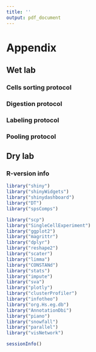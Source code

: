 ```yaml
---
title: ''
output: pdf_document
---
```

# Appendix

## Wet lab
### Cells sorting protocol
\begin{enumerate}
\item 96 single cells from each donor were sorted into a single plate. Each well contained a single cell. As such, 12 different plates containing single cells from 12 different donors were prepared. 
\item Carrier plates were also prepared. In the carrier plates, 100 cells from one donor were sorted into each well. 24 such wells (3 columns) were prepared for each donor.
\end{enumerate}


### Digestion protocol
\begin{enumerate}
\item Prepare 25 ng/ $\mu$L trypsin in 100 mmol/L Triethylammonium bicarbonate buffer (TEAB).
\item Add 25 ng/$\mu$L trypsin: 2 $\mu$L to the carrier samples, 1 $\mu$L to the single cell samples.
\item Seal the plates.
\item Centrifuge (2 min at 120 G).
\item Incubate overnight at 37 °C.
\end{enumerate}

### Labeling protocol
\begin{enumerate}
\item Let the TMTpro labels come to room temperature so that all the condensation on the tube is gone. Dissolve the TMTpro reagents in anhydrous acetonitril (ACN) to obtain a concentration of 10 $\mu$g/$\mu$L.
\item Add 1 $\mu$L of TMTpro reagents according to the tables. For one set of plates, you will need 16 $\mu$L of each label. It is recommended to aliquot a slightly larger volume, around 20 $\mu$L.
\item Seal the plates.
\item Centrifuge for 2 minutes at 120 G.
\item Incubate for 1 hour at room temperature.
\item Prepare a 5% hydroxylamine solution in water.
\item Add 1 $\mu$L of the 5% hydroxylamine solution to each well.
\item Seal the plates.
\item Centrifuge for 2 minutes at 120 G.
\item Incubate for 1 hour at room temperature.
\item Cover the plates with cap strips.
\end{enumerate}

### Pooling protocol
\begin{enumerate}
\item Wash a 10 $\mu$L glass microsyringe five times with ACN.
\item Use the microsyringe to combine TMTpro-labeled samples into 36 LC autosampler vials with built-in glass inserts.
\item Combine six carrier wells from each sample and add the carrier proteome to the 36 TMTpro sets.
\item Combine the first set by taking well A1 from the first single-cell plate, well A2 from the second plate, well A3 from the third plate, and so on. For the next set, take well A1 from the second plate, well A2 from the third plate, and so on. Combine 12 sets following this scheme. Combine the next 24 sets by following the same scheme for rows B and C.
\item Vacuum centrifuge the combined sets to dryness.
\item Dissolve the dried samples in 7 $\mu$L of buffer A and transfer them to LC-MS/MS for further analysis.
\end{enumerate}

## Dry lab
### R-version info


```r
library("shiny")
library("shinyWidgets")
library("shinydashboard")
library("DT")
library("spsComps")

library("scp")
library("SingleCellExperiment")
library("ggplot2")
library("magrittr")
library("dplyr")
library("reshape2")
library("scater")
library("limma")
library("CONSTANd")
library("stats")
library("impute")
library("sva")
library("plotly")
library("clusterProfiler")
library("infotheo")
library("org.Hs.eg.db")
library("AnnotationDbi")
library("piano")
library("snowfall")
library("parallel")
library("visNetwork")
```

```r
sessionInfo()
```
